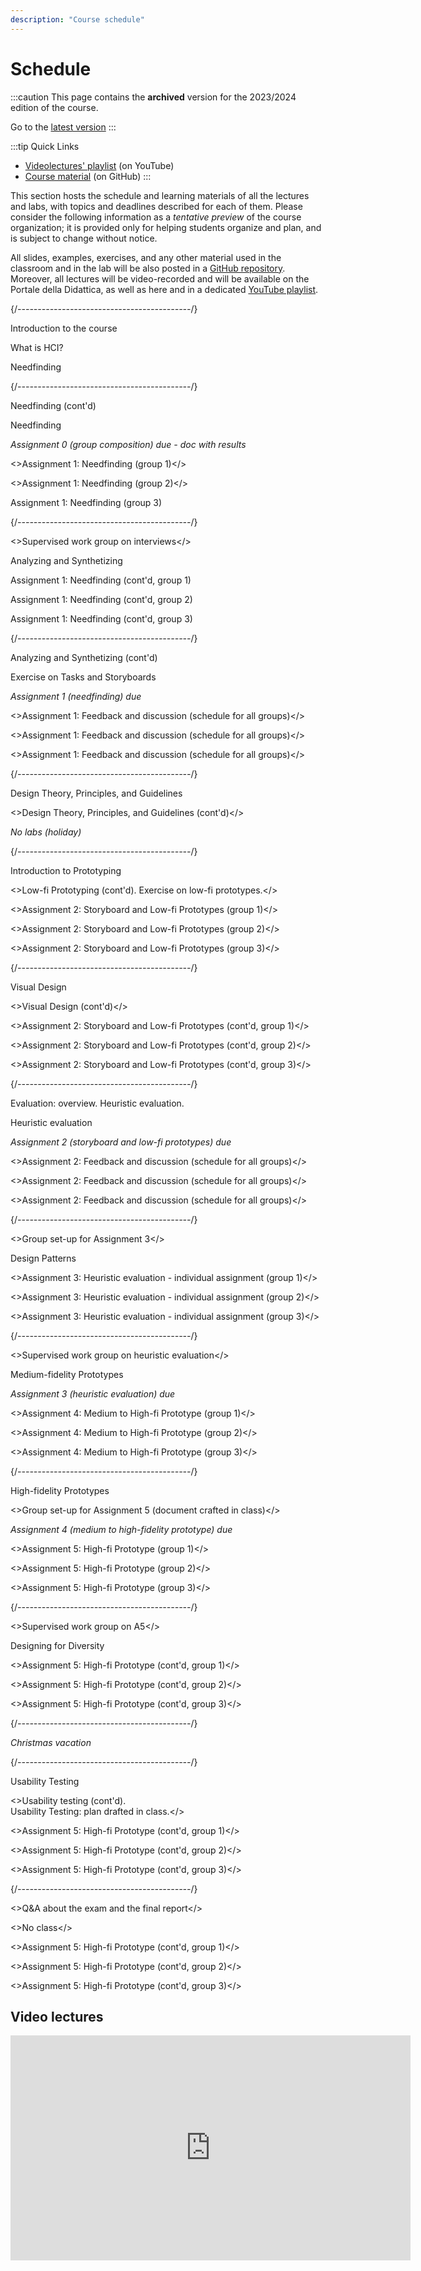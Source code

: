 ```yaml
---
description: "Course schedule"
---
```




# Schedule

:::caution
This page contains the __archived__ version for the 2023/2024 edition of the course.

Go to the [latest version](/teaching/02jsk-hci)
:::

:::tip Quick Links
* [Videolectures' playlist](https://www.youtube.com/playlist?list=PLs7DWGc_wmwRwGT5u9W9TKenphrJKtDss) (on YouTube)
* [Course material](https://github.com/polito-hci-2023/materials) (on GitHub)
:::

This section hosts the schedule and learning materials of all the lectures and labs, with topics and deadlines described for each of them. Please consider the following information as a _tentative preview_ of the course organization; it is provided only for helping students organize and plan, and is subject to change without notice.

All slides, examples, exercises, and any other material used in the classroom and in the lab will be also posted in a [GitHub repository](https://github.com/polito-hci-2023/materials). Moreover, all lectures will be video-recorded and will be available on the Portale della Didattica, as well as here and in a dedicated [YouTube playlist](https://www.youtube.com/playlist?list=PLs7DWGc_wmwRwGT5u9W9TKenphrJKtDss).

<LectureTable defaultTeacher="Luigi De Russis" defaultType="Lecture" showMaterial={false} language='EN'>

<LectureDivider topic='Week 01'/>{/*-------------------------------------------*/}

<LectureRow
    date="02/10/2023" time="14:30-16:00"
    video="https://youtu.be/S6_VuAk8taA"
    >
    <Link to="https://polito-hci-2023.github.io/materials/slides/00-intro.pdf" title="Course introduction slides in PDF">Introduction to the course</Link>
</LectureRow>

<LectureRow 
    date="03/10/2023" time="17:30-19:00"
    video="https://youtu.be/wWwFxNahoTA"
    >
    <Link to="https://polito-hci-2023.github.io/materials/slides/01-whatisHCI.pdf" title="Slides on introduction to HCI in PDF">What is HCI?</Link>
</LectureRow>

<LectureRow
    date="04/10/2023" time="13:00-14:30"
    video="https://youtu.be/9_OdwSfnElM"
    >
    <Link to="https://polito-hci-2023.github.io/materials/slides/02-needfinding.pdf" title="Needfinding slides in PDF">Needfinding</Link>
</LectureRow>

<LectureDivider topic='Week 02'/>{/*-------------------------------------------*/}

<LectureRow
    date="09/10/2023" time="14:30-16:00"
    video="https://youtu.be/wu4ASikBZZ8"
    >
    <span>Needfinding (cont'd)</span>
</LectureRow>

<LectureRow 
    date="10/10/2023" time="17:30-19:00" type="Exercise"
    video="https://youtu.be/uynZynu7EKE"
    >
    <Link to="https://polito-hci-2023.github.io/materials/slides/02b-needfinding-exercise.pdf" title="Exercise on needfinding">Needfinding</Link>
</LectureRow>

<LectureRow variant='success'
    date="10/10/2023" time="EOD" type="" teacher=""
    >
    <em>Assignment 0 (group composition) due - <Link to="https://docs.google.com/spreadsheets/d/1onS_mR75WWrs4NwDaIapE9KAfhRxd1jm8KXIem5h_nY" title="Groups-Themes match">doc with results</Link></em>
</LectureRow>

<LectureRow 
    date="11/10/2023" time="13:00-14:30" type="Lab" teacher="Alberto Monge Roffarello"
    >
    <><Link to="https://polito-hci-2023.github.io/materials/assignments/A1-needfinding.pdf" title="First assignment">Assignment 1: Needfinding</Link> (<Link to="https://docs.google.com/spreadsheets/d/1onS_mR75WWrs4NwDaIapE9KAfhRxd1jm8KXIem5h_nY" title="Groups-Themes match">group 1</Link>)</>
</LectureRow>

<LectureRow 
    date="11/10/2023" time="14:30-16:00" type="Lab" 
    >
    <><Link to="https://polito-hci-2023.github.io/materials/assignments/A1-needfinding.pdf" title="First assignment">Assignment 1: Needfinding</Link> (<Link to="https://docs.google.com/spreadsheets/d/1onS_mR75WWrs4NwDaIapE9KAfhRxd1jm8KXIem5h_nY" title="Groups-Themes match">group 2</Link>)</>
</LectureRow>

<LectureRow 
    date="11/10/2023" time="16:00-17:30" type="Lab" teacher="Tommaso Calò"
    ><Link to="https://polito-hci-2023.github.io/materials/assignments/A1-needfinding.pdf" title="First assignment">Assignment 1: Needfinding</Link> (<Link to="https://docs.google.com/spreadsheets/d/1onS_mR75WWrs4NwDaIapE9KAfhRxd1jm8KXIem5h_nY" title="Groups-Themes match">group 3</Link>)</LectureRow>

<LectureDivider topic='Week 03'/>{/*-------------------------------------------*/}

<LectureRow
    date="16/10/2023" time="14:30-16:00" type="Exercise"
    >
    <>Supervised work group on interviews</>
</LectureRow>

<LectureRow 
    date="17/10/2023" time="17:30-19:00"
    video="https://youtu.be/FAj3r1CTtkI"
    >
    <Link to="https://polito-hci-2023.github.io/materials/slides/03-analyzing.pdf" title="Task analysis, scenarios, and storyboards (PDF)">Analyzing and Synthetizing</Link>
</LectureRow>

<LectureRow 
    date="18/10/2023" time="13:00-14:30" type="Lab" teacher="Alberto Monge Roffarello"
    >Assignment 1: Needfinding (cont'd, group 1)</LectureRow>

<LectureRow 
    date="18/10/2023" time="14:30-16:00" type="Lab" teacher="Alberto Monge Roffarello"
    >Assignment 1: Needfinding (cont'd, group 2)</LectureRow>

<LectureRow 
    date="18/10/2023" time="16:00-17:30" type="Lab" teacher="Tommaso Calò"
    >Assignment 1: Needfinding (cont'd, group 3)</LectureRow>

<LectureDivider topic='Week 04'/>{/*-------------------------------------------*/}

<LectureRow
    date="23/10/2023" time="14:30-16:00"
    video="https://youtu.be/vpZgjmfiSPQ"
    >Analyzing and Synthetizing (cont'd)</LectureRow>

<LectureRow 
    date="24/10/2023" time="17:30-19:00" type="Exercise"
    video="https://youtu.be/OsPlTPsB2Oo"
    >
    <Link to="https://polito-hci-2023.github.io/materials/slides/03b-analyzing-exercise.pdf" title="Exercise on tasks and storyboards (PDF)">Exercise on Tasks and Storyboards</Link>
</LectureRow>

<LectureRow variant="success" date="24/10/2023" time="EOD" teacher="" type="">
    <em>Assignment 1 (needfinding) due</em>
</LectureRow>

<LectureRow 
    date="25/10/2023" time="13:00-14:30" type="Lab" teacher="All"
    >
    <>Assignment 1: Feedback and discussion (<Link to="https://docs.google.com/spreadsheets/d/1NngPG8eniNBA2pFE4qbOaYt1zSBjm6HF8UrwcEfHo_w" title="Schedule for the feedback session">schedule for all groups</Link>)</>
</LectureRow>

<LectureRow 
    date="25/10/2023" time="14:30-16:00" type="Lab" teacher="All"
    >
    <>Assignment 1: Feedback and discussion (<Link to="https://docs.google.com/spreadsheets/d/1NngPG8eniNBA2pFE4qbOaYt1zSBjm6HF8UrwcEfHo_w" title="Schedule for the feedback session">schedule for all groups</Link>)</>
</LectureRow>

<LectureRow 
    date="25/10/2023" time="16:00-17:30" type="Lab" teacher="All"
    >
    <>Assignment 1: Feedback and discussion (<Link to="https://docs.google.com/spreadsheets/d/1NngPG8eniNBA2pFE4qbOaYt1zSBjm6HF8UrwcEfHo_w" title="Schedule for the feedback session">schedule for all groups</Link>)</>
</LectureRow>

<LectureDivider topic='Week 05'/>{/*-------------------------------------------*/}

<LectureRow
    date="30/10/2023" time="14:30-16:00"
    video="https://youtu.be/q92i5Z-uiuI"
    >
    <Link to="https://polito-hci-2023.github.io/materials/slides/04-design-principles.pdf" title="Design theories, principles, and guidelines (PDF)">Design Theory, Principles, and Guidelines</Link>
</LectureRow>

<LectureRow 
    date="31/10/2023" time="17:30-19:00"
    video="https://youtu.be/X01UHPrYTAs"
    >
    <>Design Theory, Principles, and Guidelines (cont'd)</>
</LectureRow>

<LectureRow date="01/11/2023" variant="warning" type="" teacher=""
    >
    <em>No labs (holiday)</em>
</LectureRow>

<LectureDivider topic='Week 06'/>{/*-------------------------------------------*/}

<LectureRow
    date="06/11/2023" time="14:30-16:00"
    video="https://youtu.be/Fp8LKOxVI5s"
    >
    <Link to="https://polito-hci-2023.github.io/materials/slides/05-low-fi-prototypes.pdf" title="Prototyping">Introduction to Prototyping</Link>
</LectureRow>

<LectureRow 
    date="07/11/2023" time="17:30-19:00" type="Exercise"
    video="https://youtu.be/8ZqCF5ud4z4"
    >
    <>Low-fi Prototyping (cont'd). <Link to="https://polito-hci-2023.github.io/materials/slides/05b-low-fi-prototypes-exercise.pdf" title="Critique of low-fi prototypes">Exercise on low-fi prototypes</Link>.</>
</LectureRow>

<LectureRow 
    date="08/11/2023" time="13:00-14:30" type="Lab" teacher="Alberto Monge Roffarello"
    >
    <><Link to="https://polito-hci-2023.github.io/materials/assignments/A2-storyboard-paper-prototypes.pdf" title="Second assignment">Assignment 2: Storyboard and Low-fi Prototypes</Link> (group 1)</>
</LectureRow>

<LectureRow 
    date="08/11/2023" time="14:30-16:00" type="Lab" teacher="Luigi De Russis"
    >
    <><Link to="https://polito-hci-2023.github.io/materials/assignments/A2-storyboard-paper-prototypes.pdf" title="Second assignment">Assignment 2: Storyboard and Low-fi Prototypes</Link> (group 2)</>
</LectureRow>

<LectureRow 
    date="08/11/2023" time="16:00-17:30" type="Lab" teacher="Tommaso Calò"
    >
    <><Link to="https://polito-hci-2023.github.io/materials/assignments/A2-storyboard-paper-prototypes.pdf" title="Second assignment">Assignment 2: Storyboard and Low-fi Prototypes</Link> (group 3)</>
</LectureRow>

<LectureDivider topic='Week 07'/>{/*-------------------------------------------*/}

<LectureRow
    date="13/11/2023" time="14:30-16:00"
    video="https://youtu.be/R5C_xz_lZtA"
    >
    <Link to="https://polito-hci-2023.github.io/materials/slides/06-visualdesign.pdf" title="Visual design and navigation">Visual Design</Link>
</LectureRow>

<LectureRow 
    date="14/11/2023" time="17:30-19:00"
    video="https://youtu.be/JrBcXjsqmmo"
    >
    <>Visual Design (cont'd)</>
</LectureRow>

<LectureRow 
    date="15/11/2023" time="13:00-14:30" type="Lab" teacher="Alberto Monge Roffarello"
    >
    <>Assignment 2: Storyboard and Low-fi Prototypes (cont'd, group 1)</>
</LectureRow>

<LectureRow 
    date="15/11/2023" time="14:30-16:00" type="Lab" teacher="Luigi De Russis"
    >
    <>Assignment 2: Storyboard and Low-fi Prototypes (cont'd, group 2)</>
</LectureRow>

<LectureRow 
    date="15/11/2023" time="16:00-17:30" type="Lab" teacher="Tommaso Calò"
    >
    <>Assignment 2: Storyboard and Low-fi Prototypes (cont'd, group 3)</>
</LectureRow>

<LectureDivider topic='Week 08'/>{/*-------------------------------------------*/}

<LectureRow
    date="20/11/2023" time="14:30-16:00" 
    video="https://youtu.be/xQQ3f9DV5Lo"
    teacher="Alberto Monge Roffarello"
    >
    <Link to="https://polito-hci-2023.github.io/materials/slides/07-heuristic-evaluation.pdf" title="Evaluation: Introduction and Heuristics">Evaluation: overview. Heuristic evaluation.</Link>
</LectureRow>

<LectureRow 
    date="21/11/2023" time="17:30-19:00"
    video="https://youtu.be/PwfQyt2ASwo"
    type="Exercise" teacher="Alberto Monge Roffarello"
    >
    <Link to="https://polito-hci-2023.github.io/materials/slides/07b-heuristic-evaluation-exercise.pdf" title="Exercise on Heuristic Evaluation">Heuristic evaluation</Link>
</LectureRow>

<LectureRow variant="success" date="21/11/2023" time="EOD" teacher="" type="">
    <em>Assignment 2 (storyboard and low-fi prototypes) due</em>
</LectureRow>

<LectureRow 
    date="22/11/2023" time="13:00-14:30" type="Lab" teacher="All"
    >
    <>Assignment 2: Feedback and discussion (<Link to="https://docs.google.com/spreadsheets/d/1W5maJ0hBiGLfgS_EttpQQM7CYw0moe1t9BIubdS7o5Y">schedule for all groups</Link>)</>
</LectureRow>

<LectureRow 
    date="22/11/2023" time="14:30-16:00" type="Lab" teacher="All"
    >
    <>Assignment 2: Feedback and discussion (<Link to="https://docs.google.com/spreadsheets/d/1W5maJ0hBiGLfgS_EttpQQM7CYw0moe1t9BIubdS7o5Y">schedule for all groups</Link>)</>
</LectureRow>

<LectureRow 
    date="22/11/2023" time="16:00-17:30" type="Lab" teacher="All"
    >
    <>Assignment 2: Feedback and discussion (<Link to="https://docs.google.com/spreadsheets/d/1W5maJ0hBiGLfgS_EttpQQM7CYw0moe1t9BIubdS7o5Y">schedule for all groups</Link>)</>
</LectureRow>

<LectureDivider topic='Week 09'/>{/*-------------------------------------------*/}

<LectureRow
    date="27/11/2023" time="14:30-16:00" type="Exercise" teacher="Alberto Monge Roffarello"
    >
    <>Group set-up for Assignment 3</>
</LectureRow>

<LectureRow 
    date="28/11/2023" time="17:30-19:00" teacher="Alberto Monge Roffarello"
    video="https://youtu.be/KWKWM-7V8to"
    >
    <Link to="https://polito-hci-2023.github.io/materials/slides/08-design-patterns.pdf" title="Design Patterns">Design Patterns</Link>
</LectureRow>

<LectureRow 
    date="29/11/2023" time="13:00-14:30" type="Lab" teacher="Alberto Monge Roffarello"
    >
    <><Link to="https://polito-hci-2023.github.io/materials/assignments/A3-heuristic-evaluation.pdf" title="Third assignment">Assignment 3: Heuristic evaluation - individual assignment</Link> (group 1)</>
</LectureRow>

<LectureRow 
    date="29/11/2023" time="14:30-16:00" type="Lab" teacher="Alberto Monge Roffarello"
    >
    <><Link to="https://polito-hci-2023.github.io/materials/assignments/A3-heuristic-evaluation.pdf" title="Third assignment">Assignment 3: Heuristic evaluation - individual assignment</Link> (group 2)</>
</LectureRow>

<LectureRow 
    date="29/11/2023" time="16:00-17:30" type="Lab" teacher="Tommaso Calò"
    >
    <><Link to="https://polito-hci-2023.github.io/materials/assignments/A3-heuristic-evaluation.pdf" title="Third assignment">Assignment 3: Heuristic evaluation - individual assignment</Link> (group 3)</>
</LectureRow>

<LectureDivider topic='Week 10'/>{/*-------------------------------------------*/}

<LectureRow
    date="04/12/2023" time="14:30-16:00" type="Exercise" teacher="Tommaso Calò"
    >
    <>Supervised work group on heuristic evaluation</>
</LectureRow>

<LectureRow 
    date="05/12/2023" time="17:30-19:00" teacher="Alberto Monge Roffarello"
    video="https://youtu.be/Zv-fkhRltIw"
    >
      <Link to="https://polito-hci-2023.github.io/materials/slides/09-mid-fi-prototypes.pdf" title="Medium fidelity prototypes">Medium-fidelity Prototypes</Link>
</LectureRow>

<LectureRow variant="success" date="05/12/2023" time="EOD" teacher="" type="">
    <em>Assignment 3 (heuristic evaluation) due</em>
</LectureRow>

<LectureRow 
    date="06/12/2023" time="13:00-14:30" type="Lab" teacher="Alberto Monge Roffarello"
    >
    <><Link to="https://polito-hci-2023.github.io/materials/assignments/A4-mid-to-hi-fidelity.pdf" title="Fourth assignment">Assignment 4: Medium to High-fi Prototype</Link> (group 1)</>
</LectureRow>

<LectureRow 
    date="06/12/2023" time="14:30-16:00" type="Lab" teacher="Alberto Monge Roffarello"
    >
    <><Link to="https://polito-hci-2023.github.io/materials/assignments/A4-mid-to-hi-fidelity.pdf" title="Fourth assignment">Assignment 4: Medium to High-fi Prototype</Link> (group 2)</>
</LectureRow>

<LectureRow 
    date="06/12/2023" time="16:00-17:30" type="Lab" teacher="Tommaso Calò"
    >
    <><Link to="https://polito-hci-2023.github.io/materials/assignments/A4-mid-to-hi-fidelity.pdf" title="Fourth assignment">Assignment 4: Medium to High-fi Prototype</Link> (group 3)</>
</LectureRow>

<LectureDivider topic='Week 11'/>{/*-------------------------------------------*/}

<LectureRow
    date="11/12/2023" time="14:30-16:00"
    video="https://youtu.be/4u3bjH1CQ_U"
    >
     <Link to="https://polito-hci-2023.github.io/materials/slides/10-hi-fi-prototypes.pdf" title="High fidelity prototypes">High-fidelity Prototypes</Link>
</LectureRow>

<LectureRow 
    date="12/12/2023" time="17:30-19:00" type="Exercise"
    >
    <>Group set-up for Assignment 5 (<Link to="https://polito-hci-2023.github.io/materials/slides/10a-tech-choices.pdf" title="Options for implementing the hi-fi prototypes">document crafted in class</Link>)</>
</LectureRow>

<LectureRow variant="success" date="12/12/2023" time="EOD" teacher="" type="">
    <em>Assignment 4 (medium to high-fidelity prototype) due</em>
</LectureRow>

<LectureRow 
    date="13/12/2023" time="13:00-14:30" type="Lab" teacher="Alberto Monge Roffarello"
    >
    <><Link to="https://polito-hci-2023.github.io/materials/assignments/A5-high-fidelity-prototype.pdf" title="Fifth assignment">Assignment 5: High-fi Prototype</Link> (group 1)</>
</LectureRow>

<LectureRow 
    date="13/12/2023" time="14:30-16:00" type="Lab"
    >
    <><Link to="https://polito-hci-2023.github.io/materials/assignments/A5-high-fidelity-prototype.pdf" title="Fifth assignment">Assignment 5: High-fi Prototype</Link> (group 2)</>
</LectureRow>

<LectureRow 
    date="13/12/2023" time="16:00-17:30" type="Lab" teacher="Tommaso Calò"
    >
    <><Link to="https://polito-hci-2023.github.io/materials/assignments/A5-high-fidelity-prototype.pdf" title="Fifth assignment">Assignment 5: High-fi Prototype</Link> (group 3)</>
</LectureRow>

<LectureDivider topic='Week 12'/>{/*-------------------------------------------*/}

<LectureRow
    date="18/12/2023" time="14:30-16:00" teacher="Alberto Monge Roffarello" type="Exercise"
    >
    <>Supervised work group on A5</>
</LectureRow>

<LectureRow 
    date="19/12/2023" time="17:30-19:00"
    video="https://youtu.be/o7P2PCKzous"
    >
    <Link to="https://polito-hci-2023.github.io/materials/slides/11-designing-diversity.pdf" title="Inclusive and universal design">Designing for Diversity</Link>
</LectureRow>

<LectureRow 
    date="20/12/2023" time="13:00-14:30" type="Lab" teacher="Alberto Monge Roffarello"
    >
    <>Assignment 5: High-fi Prototype (cont'd, group 1)</>
</LectureRow>

<LectureRow 
    date="20/12/2023" time="14:30-16:00" type="Lab"
    >
    <>Assignment 5: High-fi Prototype (cont'd, group 2)</>
</LectureRow>

<LectureRow 
    date="20/12/2023" time="16:00-17:30" type="Lab" teacher="Tommaso Calò"
    >
    <>Assignment 5: High-fi Prototype (cont'd, group 3)</>
</LectureRow>

<LectureDivider />{/*-------------------------------------------*/}

<LectureRow variant="warning" teacher="" type="">
    <em>Christmas vacation</em>
</LectureRow>

<LectureDivider topic='Week 13'/>{/*-------------------------------------------*/}

<LectureRow
    date="08/01/2024" time="14:30-16:00"
    video="https://youtu.be/RJVLImKrppo"
    >
    <Link to="https://polito-hci-2023.github.io/materials/slides/12-usability-testing.pdf" title="Usability testing">Usability Testing</Link>
</LectureRow>

<LectureRow 
    date="09/01/2024" time="17:30-19:00" type="Exercise"
    video="https://youtu.be/ZKFLg4l8ri8"
    >
    <>Usability testing (cont'd).<br/>
    <Link to="https://docs.google.com/document/d/1vaZ7w1Wg_fuDEifT1zvaNIvlYqwuEm8zlDdVva7v_lo" title="Usability plan drafted in class">Usability Testing: plan drafted in class.</Link></>
</LectureRow>

<LectureRow 
    date="10/01/2024" time="13:00-14:30" type="Lab" teacher="Luigi De Russis"
    >
    <>Assignment 5: High-fi Prototype (cont'd, group 1)</>
</LectureRow>

<LectureRow 
    date="10/01/2024" time="14:30-16:00" type="Lab"
    >
    <>Assignment 5: High-fi Prototype (cont'd, group 2)</>
</LectureRow>

<LectureRow 
    date="10/01/2024" time="16:00-17:30" type="Lab" teacher="Tommaso Calò"
    >
    <>Assignment 5: High-fi Prototype (cont'd, group 3)</>
</LectureRow>

<LectureDivider topic='Week 14'/>{/*-------------------------------------------*/}

<LectureRow
    date="15/01/2024" time="14:30-16:00"
    video="https://youtu.be/E44_WZvMieY"
    >
    <>Q&A about the exam and the final report</>
</LectureRow>

<LectureRow 
    date="16/01/2024" time="17:30-19:00" type="" variant="warning" teacher=""
    >
    <>No class</>
</LectureRow>

<LectureRow 
    date="17/01/2024" time="13:00-14:30" type="Lab"
    >
    <>Assignment 5: High-fi Prototype (cont'd, group 1)</>
</LectureRow>

<LectureRow 
    date="17/01/2024" time="14:30-16:00" type="Lab"
    >
    <>Assignment 5: High-fi Prototype (cont'd, group 2)</>
</LectureRow>

<LectureRow 
    date="17/01/2024" time="16:00-17:30" type="Lab" teacher="Tommaso Calò"
    >
    <>Assignment 5: High-fi Prototype (cont'd, group 3)</>
</LectureRow>

</LectureTable>

## Video lectures
<iframe width="640" height="360" src="https://www.youtube-nocookie.com/embed/videoseries?si=5A1NPTqfKzq99Xnv&amp;list=PLs7DWGc_wmwRwGT5u9W9TKenphrJKtDss" title="YouTube video player" frameBorder="0" allow="accelerometer; autoplay; clipboard-write; encrypted-media; gyroscope; picture-in-picture; web-share" allowFullScreen></iframe>

